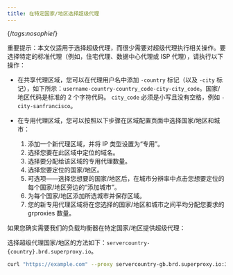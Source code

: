 ```yaml
---
title: 在特定国家/地区选择超级代理
---
```

{/*tags:nosophie*/}

重要提示：本文仅适用于选择超级代理，而很少需要对超级代理执行相关操作。要选择特定的标准代理（例如，住宅代理、数据中心代理或 ISP 代理），请执行以下操作： 



- 在共享代理区域，您可以在代理用户名中添加 `-country` 标记（以及 `-city` 标记），如下所示：`username-country-country_code-city-city_code`。国家/地区代码是标准的 2 个字符代码。 `city_code` 必须是小写且没有空格，例如 `-city-sanfrancisco`。

- 在专用代理区域，您可以按照以下步骤在区域配置页面中选择国家/地区和城市：
    1. 添加一个新代理区域，并将 IP 类型设置为“专用”。
    2. 选择您要在此区域中定位的域名。
    3. 选择要分配给该区域的专用代理数量。
    4. 选择您要定位的国家/地区。
    5. 可选项——选择您想要的国家/地区后，在城市分辨率中点击您想要定位的每个国家/地区旁边的“添加城市”。
    6. 为每个国家/地区添加所选城市并保存区域。
    7. 您的新专用代理区域将在您选择的国家/地区和城市之间平均分配您要求的 grproxies 数量。



如果您确实需要我们的负载均衡器在特定国家/地区提供超级代理：

选择超级代理国家/地区的方法如下：`servercountry-{country}.brd.superproxy.io`。


```sh Shell
curl "https://example.com" --proxy servercountry-gb.brd.superproxy.io:33335 --proxy-user brd-customer-<customer_id>-zone-<zone_name>:<zone_password>
```

